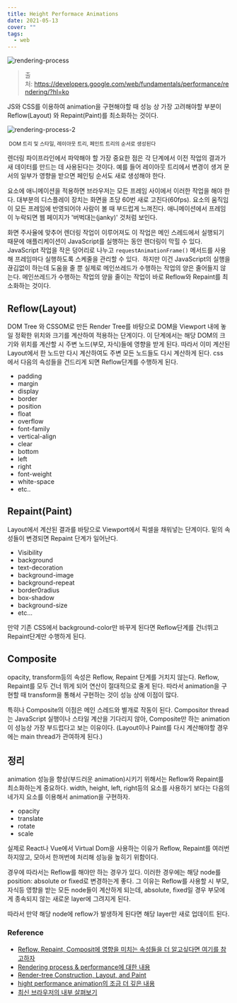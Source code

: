 ```yaml
---
title: Height Performace Animations
date: 2021-05-13
cover: ""
tags:
  - web
---
```

![rendering-process](/images/rendering-process.jpeg)

> 출처: https://developers.google.com/web/fundamentals/performance/rendering/?hl=ko

JS와 CSS를 이용하여 animation을 구현해야할 때 성능 상 가장 고려해야할 부분이 Reflow(Layout) 와 Repaint(Paint)를 최소화하는 것이다.

![rendering-process-2](/images/rendering-process-2.gif)

<small> DOM 트리 및 스타일, 레이아웃 트리, 페인트 트리의 순서로 생성된다</small>

렌더링 파이프라인에서 파악해야 할 가장 중요한 점은 각 단계에서 이전 작업의 결과가 새 데이터를 만드는 데 사용된다는 것이다. 예를 들어 레이아웃 트리에서 변경이 생겨 문서의 일부가 영향을 받으면 페인팅 순서도 새로 생성해야 한다.

요소에 애니메이션을 적용하면 브라우저는 모든 프레임 사이에서 이러한 작업을 해야 한다. 대부분의 디스플레이 장치는 화면을 초당 60번 새로 고친다(60fps). 요소의 움직임이 모든 프레임에 반영되어야 사람이 볼 때 부드럽게 느껴진다. 애니메이션에서 프레임이 누락되면 웹 페이지가 '버벅대는(janky)' 것처럼 보인다.

화면 주사율에 맞추어 렌더링 작업이 이루어져도 이 작업은 메인 스레드에서 실행되기 때문에 애플리케이션이 JavaScript를 실행하는 동안 렌더링이 막힐 수 있다.
JavaScript 작업을 작은 덩어리로 나누고 `requestAnimationFrame()` 메서드를 사용해 프레임마다 실행하도록 스케줄을 관리할 수 있다.  하지만 이건 JavaScript의 실행을 끊김없이 하는데 도움을 줄 뿐 실제로 메인쓰레드가 수행하는 작업의 양은 줄어들지 않는다.
메인쓰레드가 수행하는 작업의 양을 줄이는 작업이 바로 Reflow와 Repaint를 최소화하는 것이다.

## Reflow(Layout)

DOM Tree 와 CSSOM로 만든 Render Tree를 바탕으로 DOM을 Viewport 내에 놓일 정확한 위치와 크기를 계산하여 적용하는 단계이다.
이 단계에서는 해당 DOM의 크기와 위치를 계산할 시 주변 노드(부모, 자식)들에 영향을 받게 된다. 따라서 이미 계산된 Layout에서 한 노드만 다시 계산하여도 주변 모든 노드들도 다시 계산하게 된다.
css 에서 다음의 속성들을 건드리게 되면 Reflow단계를 수행하게 된다.

* padding
* margin
* display
* border
* position
* float
* overflow
* font-family
* vertical-align
* clear
* bottom
* left
* right
* font-weight
* white-space
* etc..

## Repaint(Paint)

Layout에서 계산된 결과를 바탕으로 Viewport에서 픽셀을 채워넣는 단계이다.
밑의 속성들이 변경되면 Repaint 단계가 일어난다.

* Visibility
* background
* text-decoration
* background-image
* background-repeat
* border0radius
* box-shadow
* background-size
* etc...

만약 기존 CSS에서 background-color만 바꾸게 된다면 Reflow단계를 건너뛰고 Repaint단계만 수행하게 된다.

## Composite

opacity, transform등의 속성은 Reflow, Repaint 단계를 거치지 않는다.
Reflow, Repaint를 모두 건너 뛰게 되어 연산이 절대적으로 줄게 된다.
따라서 animation을 구현할 때 transform을 통해서 구현하는 것이 성능 상에 이점이 많다.

특히나 Composite의 이점은 메인 스레드와 별개로 작동이 된다. Compositor thread는 JavaScript 실행이나 스타일 계산을 기다리지 않아, Composite만 하는 animation이 성능상 가장 부드럽다고 보는 이유이다.
(Layout이나 Paint를 다시 계산해야할 경우에는 main thread가 관여하게 된다.)

## 정리

animation 성능을 향상(부드러운 animation)시키기 위해서는 Reflow와 Repaint를 최소화하는게 중요하다.
width, height, left, right등의 요소를 사용하기 보다는 다음의 네가지 요소를 이용해서 animation을 구현하자.

* opacity
* translate
* rotate
* scale

실제로 React나 Vue에서 Virtual Dom을 사용하는 이유가 Reflow, Repaint를 여러번 하지않고, 모아서 한꺼번에 처리해 성능을 높히기 위함이다.

경우에 따라서는 Reflow를 해야만 하는 경우가 있다. 이러한 경우에는 해당 node를 position: absolute or fixed로 변경하는게 좋다. 그 이유는 Reflow를 사용할 시 부모, 자식등 영향을 받는 모든 node들이 계산하게 되는데, absolute, fixed일 경우 부모에게 종속되지 않는 새로운 layer에 그려지게 된다.

따라서 만약 해당 node에 reflow가 발생하게 된다면 해당 layer만 새로 업데이트 된다.

### Reference

* [Reflow, Repaint, Composit에 영향을 미치는 속성들을 더 알고싶다면 여기를 참고하자](https://csstriggers.com/) 
* [Rendering process & performance에 대한 내용](https://developers.google.com/web/fundamentals/performance/rendering/?hl=ko)
* [Render-tree Construction, Layout, and Paint](https://developers.google.com/web/fundamentals/performance/critical-rendering-path/render-tree-construction?hl=en)
* [hight performance animation의 조금 더 깊은 내용](https://www.html5rocks.com/en/tutorials/speed/high-performance-animations/)
* [최신 브라우저의 내부 살펴보기](https://d2.naver.com/helloworld/5237120)